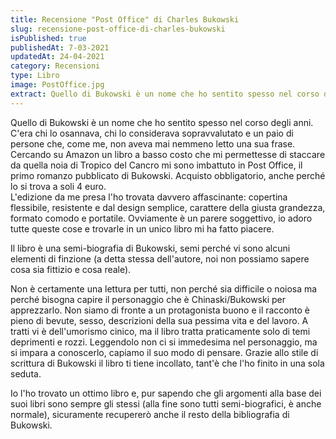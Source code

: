 ```yaml
---
title: Recensione "Post Office" di Charles Bukowski
slug: recensione-post-office-di-charles-bukowski
isPublished: true
publishedAt: 7-03-2021
updatedAt: 24-04-2021
category: Recensioni
type: Libro
image: PostOffice.jpg
extract: Quello di Bukowski è un nome che ho sentito spesso nel corso degli anni. C'era chi lo osannava, chi lo considerava sopravvalutato e un paio di persone che, come me, non aveva mai nemmeno letto una sua frase. Cercando su Amazon un libro a basso costo che mi permettesse di staccare da quella noia di Tropico del Cancro mi sono imbattuto in Post Office, il primo romanzo pubblicato di Bukowski. Acquisto obbligatorio, anche perché lo si trova a soli 4 euro.
---
```


<Book slug="post-office" />

Quello di Bukowski è un nome che ho sentito spesso nel corso degli anni. C'era chi lo osannava, chi lo considerava sopravvalutato e un paio di persone che, come me, non aveva mai nemmeno letto una sua frase. Cercando su Amazon un libro a basso costo che mi permettesse di staccare da quella noia di Tropico del Cancro mi sono imbattuto in Post Office, il primo romanzo pubblicato di Bukowski. Acquisto obbligatorio, anche perché lo si trova a soli 4 euro.  
L'edizione da me presa l'ho trovata davvero affascinante: copertina flessibile, resistente e dal design semplice, carattere della giusta grandezza, formato comodo e portatile. Ovviamente è un parere soggettivo, io adoro tutte queste cose e trovarle in un unico libro mi ha fatto piacere.

Il libro è una semi-biografia di Bukowski, semi perché vi sono alcuni elementi di finzione (a detta stessa dell'autore, noi non possiamo sapere cosa sia fittizio e cosa reale).  

Non è certamente una lettura per tutti, non perché sia difficile o noiosa ma perché bisogna capire il personaggio che è Chinaski/Bukowski per apprezzarlo. Non siamo di fronte a un protagonista buono e il racconto è pieno di bevute, sesso, descrizioni della sua pessima vita e del lavoro. A tratti vi è dell'umorismo cinico, ma il libro tratta praticamente solo di temi deprimenti e rozzi. Leggendolo non ci si immedesima nel personaggio, ma si impara a conoscerlo, capiamo il suo modo di pensare. Grazie allo stile di scrittura di Bukowski il libro ti tiene incollato, tant'è che l'ho finito in una sola seduta.

Io l'ho trovato un ottimo libro e, pur sapendo che gli argomenti alla base dei suoi libri sono sempre gli stessi (alla fine sono tutti semi-biografici, è anche normale), sicuramente recupererò anche il resto della bibliografia di Bukowski.